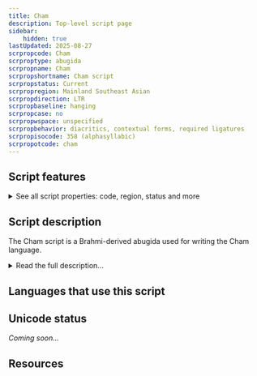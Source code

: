 ```yaml
---
title: Cham
description: Top-level script page
sidebar:
    hidden: true
lastUpdated: 2025-08-27
scrpropcode: Cham
scrproptype: abugida
scrpropname: Cham
scrpropshortname: Cham script
scrpropstatus: Current
scrpropregion: Mainland Southeast Asian
scrpropdirection: LTR
scrpropbaseline: hanging
scrpropcase: no
scrpropwspace: unspecified
scrpropbehavior: diacritics, contextual forms, required ligatures
scrpropisocode: 358 (alphasyllabic)
scrpropotcode: cham
---
```



## Script features

<details>
<summary> See all script properties: code, region, status and more</summary>
<ScriptInfo />
</details>

## Script description

The Cham script is a Brahmi-derived abugida used for writing the Cham language.

<details>
<summary>Read the full description...</summary>There are two major dialects of Cham, spoken collectively by about 230,000 people in two isolated groups in Vietnam and Cambodia, both of which once had a thriving literary tradition dating from the 8th century. The Cambodian Cham population used to be much larger, but it is estimated that up to 500,000 died as a result of the Khmer Rouge's policies in the 1970s. Under this regime the Cham were also forced to use the Cambodian language exclusively.

The script is written from left to right. The letters hang from the [baseline](/reference/glossary#baseline). Syllables in the Cham language follow a strict CV(C) pattern. Most syllable-final consonants are represented by extending the right-most stroke of the symbol as shown in the example below, but some are modified by a diacritic. One consonant character can be used at the beginning or end of the syllable without any change in form.

<span style='color: red'>_Missing image: ChamGa.png_</span>

With the exception of nasals, each consonant contains an inherent [a] vowel. Nasal consonants inherently contain the vowel [ɨ]. In each case, the inherent vowel can be overridden by the addition of 17 vowel diacritics. Of these vowels, 6 can also take a 'full' (non-diacritical) form when they occur at the start of a syllable. The remaining 11 are represented syllable-initially by means of the independent 'a' vowel modified with the appropriate vowel diacritic.

There are four glides in the Cham phonemic inventory; these are each represented in writing with an independent symbol when they occur at the start of a syllable, but they also have a ligating form which can be added to another consonant to produce [kja], [pla], [swa] etc.

<span style='color: red'>_Missing image: ChamGlide.png_</span>

Numerals 0-9 are also represented in the Cham script.

Speakers of the Eastern and Western dialects use distinct styles of the script, with the Eastern dialect being written in a more rounded style (known as _akhăr thrah_) and the Western dialect in a more fluid style. Currently, the Cham script is used much more widely by speakers of Eastern Cham; the majority of Western Cham speakers are Muslims and use an adaptation of the Arabic script alongside Cham. In Vietnam, where the Eastern dialect is predominantly spoken, bilingual education in Vietnamese and Cham exists at primary school level, and textbooks have been published using the script.
</details>

## Languages that use this script

<WsList script='Cham' wsMax='5' />

## Unicode status

_Coming soon..._

## Resources

<ScriptResources detailSummary='seemore' />


